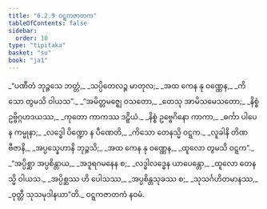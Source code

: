 ```yaml
---
title: "6.2.9 ဝဋ္ဋကဇာတက"
tableOfContents: false
sidebar:
  order: 10
type: "tipitaka"
basket: "su"
book: "ja1"
---
```



<DynamicBreadcrumb />

<Division number="129" book="ja1">

<Paragraph number="1466" type="verses" book="ja1">
_“ပဏီတံ ဘုဉ္ဇသေ ဘတ္တံ,_  
_သပ္ပိတေလဉ္စ မာတုလ;_  
_အထ ကေန နု ဝဏ္ဏေန,_  
_ကိသော တွမသိ ဝါယသ”._  

</Paragraph>

</Division>
<Division number="130" book="ja1">

<Paragraph number="1467" type="verses" book="ja1">
_“အမိတ္တမဇ္ဈေ ဝသတော,_  
_တေသု အာမိသမေသတော;_  
_နိစ္စံ ဥဗ္ဗိဂ္ဂဟဒယဿ,_  
_ကုတော ကာကဿ ဒဠှိယံ._  

</Paragraph>

</Division>
<Division number="131" book="ja1">

<Paragraph number="1468" type="verses" book="ja1">
_နိစ္စံ ဥဗ္ဗေဂိနော ကာကာ,_  
_ဓင်္ကာ ပါပေန ကမ္မုနာ;_  
_လဒ္ဓေါ ပိဏ္ဍော န ပီဏေတိ,_  
_ကိသော တေနသ္မိ ဝဋ္ဋက._  

</Paragraph>

</Division>
<Division number="132" book="ja1">

<Paragraph number="1469" type="verses" book="ja1">
_လူခါနိ တိဏဗီဇာနိ,_  
_အပ္ပသ္နေဟာနိ ဘုဉ္ဇသိ;_  
_အထ ကေန နု ဝဏ္ဏေန,_  
_ထူလော တွမသိ ဝဋ္ဋက”._  

</Paragraph>

</Division>
<Division number="133" book="ja1">

<Paragraph number="1470" type="verses" book="ja1">
_“အပ္ပိစ္ဆာ အပ္ပစိန္တာယ,_  
_အဒူရဂမနေန စ;_  
_လဒ္ဓါလဒ္ဓေန ယာပေန္တော,_  
_ထူလော တေနသ္မိ ဝါယသ._  

</Paragraph>

</Division>
<Division number="134" book="ja1">

<Paragraph number="1471" type="verses" book="ja1">
_အပ္ပိစ္ဆဿ ဟိ ပေါသဿ,_  
_အပ္ပစိန္တသုခဿ စ;_  
_သုသင်္ဂဟိတမာနဿ,_  
_ဝုတ္တီ သုသမုဒါနယာ”တိ._  


</Paragraph>
</Division>

<Paragraph number="1472" type="center" book="ja1">
ဝဋ္ဋကဇာတကံ နဝမံ.
</Paragraph>